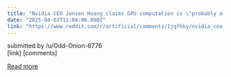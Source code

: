 ```yaml
---
title: "Nvidia CEO Jensen Huang claims GPU computation is \"probably a million\" times higher than 10 years ago"
date: "2025-04-03T11:04:06.000Z"
link: "https://www.reddit.com/r/artificial/comments/1jqfhky/nvidia_ceo_jensen_huang_claims_gpu_computation_is/"
---
```


submitted by    /u/Odd-Onion-6776  
 [link]   [comments]

[Read more](https://www.reddit.com/r/artificial/comments/1jqfhky/nvidia_ceo_jensen_huang_claims_gpu_computation_is/)
